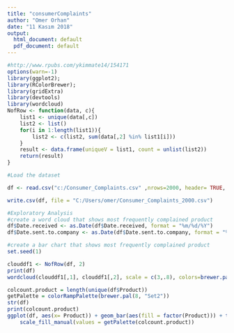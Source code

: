 ---
title: "consumerComplaints"
author: "Omer Orhan"
date: "11 Kasım 2018"
output:
  html_document: default
  pdf_document: default
---

```{r}
#http://www.rpubs.com/ykimmate14/154171
options(warn=-1)
library(ggplot2); 
library(RColorBrewer);
library(gridExtra)
library(devtools)
library(wordcloud)
NofRow <- function(data, c){
    list1 <- unique(data[,c])
    list2 <- list()
    for(i in 1:length(list1)){
        list2 <- c(list2, sum(data[,2] %in% list1[i]))
    }
    result <- data.frame(uniqueV = list1, count = unlist(list2))
    return(result)
}

#Load the dataset

df <- read.csv("c:/Consumer_Complaints.csv" ,nrows=2000, header= TRUE, stringsAsFactors = F)

write.csv(df, file = "C:/Users/omer/Consumer_Complaints_2000.csv")
```


```{r}
#Exploratory Analysis
#create a word cloud that shows most frequently complained product
df$Date.received <- as.Date(df$Date.received, format = "%m/%d/%Y")
df$Date.sent.to.company <- as.Date(df$Date.sent.to.company, format = "%m/%d/%Y")


```

```{r}
#create a bar chart that shows most frequently complained product
set.seed(1)

clouddf1 <- NofRow(df, 2)
print(df)
wordcloud(clouddf1[,1], clouddf1[,2], scale = c(3,.8), colors=brewer.pal(12,"Accent"))

```

```{r}
colcount.product = length(unique(df$Product))
getPalette = colorRampPalette(brewer.pal(8, "Set2"))
str(df)
print(colcount.product)
ggplot(df, aes(x= Product)) + geom_bar(aes(fill = factor(Product))) + theme(axis.text.x = element_blank()) +
    scale_fill_manual(values = getPalette(colcount.product))
```

